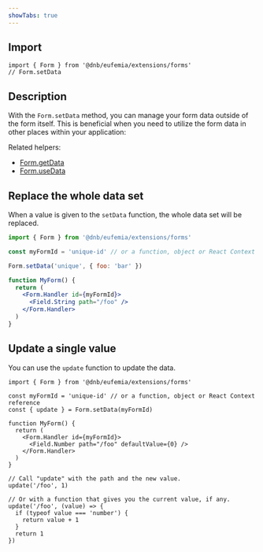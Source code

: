 ```yaml
---
showTabs: true
---
```


## Import

```tsx
import { Form } from '@dnb/eufemia/extensions/forms'
// Form.setData
```

## Description

With the `Form.setData` method, you can manage your form data outside of the form itself. This is beneficial when you need to utilize the form data in other places within your application:

Related helpers:

- [Form.getData](/uilib/extensions/forms/Form/getData/)
- [Form.useData](/uilib/extensions/forms/Form/useData/)

## Replace the whole data set

When a value is given to the `setData` function, the whole data set will be replaced.

```jsx
import { Form } from '@dnb/eufemia/extensions/forms'

const myFormId = 'unique-id' // or a function, object or React Context reference

Form.setData('unique', { foo: 'bar' })

function MyForm() {
  return (
    <Form.Handler id={myFormId}>
      <Field.String path="/foo" />
    </Form.Handler>
  )
}
```

## Update a single value

You can use the `update` function to update the data.

```tsx
import { Form } from '@dnb/eufemia/extensions/forms'

const myFormId = 'unique-id' // or a function, object or React Context reference
const { update } = Form.setData(myFormId)

function MyForm() {
  return (
    <Form.Handler id={myFormId}>
      <Field.Number path="/foo" defaultValue={0} />
    </Form.Handler>
  )
}

// Call "update" with the path and the new value.
update('/foo', 1)

// Or with a function that gives you the current value, if any.
update('/foo', (value) => {
  if (typeof value === 'number') {
    return value + 1
  }
  return 1
})
```
